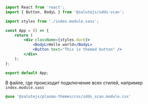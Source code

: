 
<TipCssModules isSass/>

```jsx
import React from 'react';
import { Button, BodyL } from '@salutejs/sdds-scan';

import styles from './index.module.sass';

const App = () => {
    return (
        <div className={styles.dark}>
            <BodyL>Hello world</BodyL>
            <Button text="This is themed button" />
        </div>
    );
};

export default App;
```

В файле, где происходит подключение всех стилей, например `index.module.sass`

```sass
@use '@salutejs/plasma-themes/css/sdds_scan.module.css'
```
